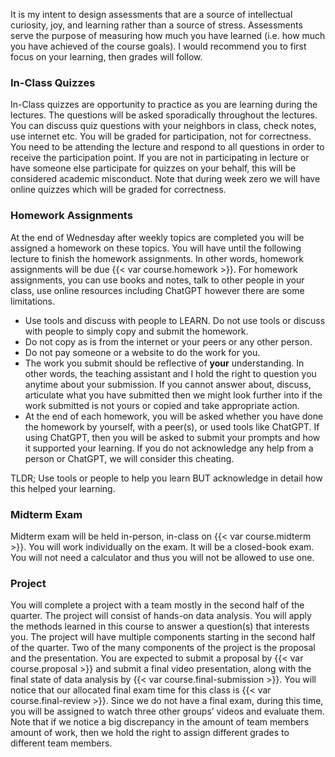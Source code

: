 It is my intent to design assessments that are a source of intellectual curiosity, joy, and learning rather than a source of stress. Assessments serve the purpose of measuring how much you have learned (i.e. how much you have achieved of the course goals). I would recommend you to first focus on your learning, then grades will follow. 

### In-Class Quizzes

In-Class quizzes are opportunity to practice as you are learning during the lectures. 
The questions will be asked sporadically throughout the lectures. You can discuss quiz questions with your neighbors in class, check notes, use internet etc. 
You will be graded for participation, not for correctness.
You need to be attending the lecture and respond to all questions in order to receive the participation point. 
If you are not in participating in lecture or have someone else participate for quizzes on your behalf, this will be considered academic misconduct.
Note that during week zero we will have online quizzes which will be graded for correctness.

### Homework Assignments

At the end of Wednesday after weekly topics are completed you will be assigned a homework on these topics. You will have until the following lecture to finish the homework assignments. 
In other words, homework assignments will be due {{< var course.homework >}}.
For homework assignments, you can use books and notes, talk to other people in your class, use online resources including ChatGPT however there are some limitations.

- Use tools and discuss with people to LEARN. Do not use tools or discuss with people to simply copy and submit the homework.
- Do not copy as is from the internet or your peers or any other person.
- Do not pay someone or a website to do the work for you.
- The work you submit should be reflective of **your** understanding. In other words, the teaching assistant and I hold the right to question you anytime about your submission. If you cannot answer about, discuss, articulate what you have submitted then we might look further into if the work submitted is not yours or copied and take appropriate action.
- At the end of each homework, you will be asked whether you have done the homework by yourself, with a peer(s), or used tools like ChatGPT. If using ChatGPT, then you will be asked to submit your prompts and how it supported your learning. If you do not acknowledge any help from a person or ChatGPT, we will consider this cheating.

TLDR; Use tools or people to help you learn BUT acknowledge in detail how this helped your learning.

### Midterm Exam

Midterm exam will be held in-person, in-class on {{< var course.midterm >}}. 
You will work individually on the exam.
It will be a closed-book exam.
You will not need a calculator and thus you will not be allowed to use one.

### Project

You will complete a project with a team mostly in the second half of the quarter. The project will consist of hands-on data analysis. You will apply the methods learned in this course to answer a question(s) that interests you. The project will have multiple components starting in the second half of the quarter. Two of the many components of the project is the proposal and the presentation. You are expected to submit a proposal by {{< var course.proposal >}} and submit a final video presentation, along with the final state of data analysis by {{< var course.final-submission >}}.
You will notice that our allocated final exam time for this class is {{< var course.final-review >}}. 
Since we do not have a final exam, during this time, you will be assigned to watch three other groups' videos and evaluate them.
Note that if we notice a big discrepancy in the amount of team members amount of work, then we hold the right to assign different grades to different team members.
